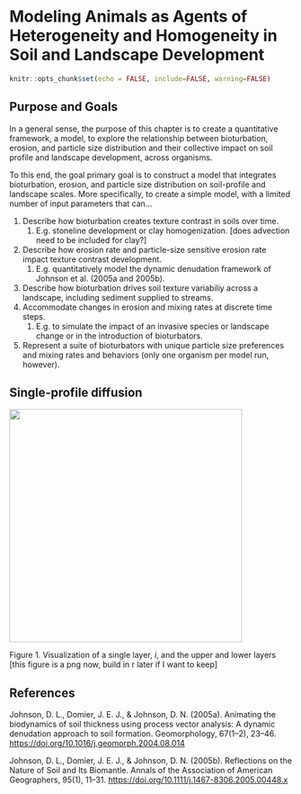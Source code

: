 # Modeling Animals as Agents of Heterogeneity and Homogeneity in Soil and Landscape Development

```r
knitr::opts_chunk$set(echo = FALSE, include=FALSE, warning=FALSE)
```

## Purpose and Goals

In a general sense, the purpose of this chapter is to create a quantitative framework, a model, to explore the relationship between bioturbation, erosion, and particle size distribution and their collective impact on soil profile and landscape development, across organisms.

To this end, the goal primary goal is to construct a model that integrates bioturbation, erosion, and particle size distribution on soil-profile and landscape scales. More specifically, to create a simple model, with a limited number of input parameters that can...

1.  Describe how bioturbation creates texture contrast in soils over time.
    1.  E.g. stoneline development or clay homogenization. [does advection need to be included for clay?]
2.  Describe how erosion rate and particle-size sensitive erosion rate impact texture contrast development.
    1.  E.g. quantitatively model the dynamic denudation framework of Johnson et al. (2005a and 2005b).
3.  Describe how bioturbation drives soil texture variabiliy across a landscape, including sediment supplied to streams.
4.  Accommodate changes in erosion and mixing rates at discrete time steps.
    1.  E.g. to simulate the impact of an invasive species or landscape change or in the introduction of bioturbators.
5.  Represent a suite of bioturbators with unique particle size preferences and mixing rates and behaviors (only one organism per model run, however).

## Single-profile diffusion

![](images/clipboard-62785000.png){width="414"}

Figure 1. Visualization of a single layer, *i*, and the upper and lower layers [this figure is a png now, build in r later if I want to keep]

## References

Johnson, D. L., Domier, J. E. J., & Johnson, D. N. (2005a). Animating the biodynamics of soil thickness using process vector analysis: A dynamic denudation approach to soil formation. Geomorphology, 67(1–2), 23–46. <https://doi.org/10.1016/j.geomorph.2004.08.014>

Johnson, D. L., Domier, J. E. J., & Johnson, D. N. (2005b). Reflections on the Nature of Soil and Its Biomantle. Annals of the Association of American Geographers, 95(1), 11–31. <https://doi.org/10.1111/j.1467-8306.2005.00448.x>
